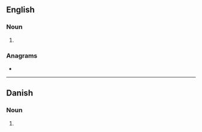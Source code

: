 ==English==

===Noun===
{{head|en|noun form}}

# {{plural of|paver|lang=en}}

===Anagrams===
* {{anagrams|en|a=aeprsv|sparve|vapers}}

----

==Danish==

===Noun===
{{head|da|noun form|g=c}}

# {{inflection of|da|pave||indef|gen|p}}